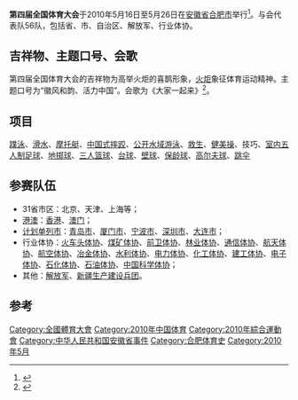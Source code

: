 {{Distinguish2|'''{{link-ja|第4回国民体育大会|第4回国民体育大会}}'''}}
'''第四届全国体育大会'''于2010年5月16日至5月26日在[[安徽省|安徽省]][[合肥市|合肥市]]举行<ref>{{cite web | title=国家体育总局：第四届全国体育大会5月16日开幕 | website=中国政府网| url=http://www.gov.cn/jrzg/2010-03/04/content_1547488.htm | language=zh | access-date=2021-01-25}}</ref>。与会代表队56队，包括省、市、自治区、解放军、行业体协。

== 吉祥物、主题口号、会歌 ==
第四届全国体育大会的吉祥物为高举火炬的喜鹊形象，[[火炬|火炬]]象征体育运动精神。主题口号为“徽风和韵、活力中国”。会歌为《大家一起来》<ref name="标志情报局 2011">{{cite web | title=第四届全国体育大会会徽 | website=标志情报局 | date=2011-12-15 | url=https://www.logonews.cn/4th-national-sports-emblem.html | language=zh | access-date=2021-01-25}}</ref>。

== 项目 ==
[[蹼泳|蹼泳]]、[[滑水|滑水]]、[[摩托艇|摩托艇]]、[[中国式摔跤|中国式摔跤]]、[[公开水域游泳|公开水域游泳]]、[[救生|救生]]、[[健美操|健美操]]、技巧、[[室內足球|室内五人制足球]]、[[地掷球|地掷球]]、[[籃球|三人篮球]]、[[台球|台球]]、[[壁球|壁球]]、[[保龄球|保龄球]]、[[高尔夫球|高尔夫球]]、[[跳伞|跳伞]]

== 参赛队伍 ==
*31省市区：北京、天津、上海等；
*[[港澳|港澳]]：[[香港|香港]]、[[澳门|澳门]]；
*[[计划单列市|计划单列市]]：[[青岛市|青岛市]]、[[厦门市|厦门市]]、[[宁波市|宁波市]]、[[深圳市|深圳市]]、[[大连市|大连市]]；
*行业体协：[[火车头体协|火车头体协]]、[[煤矿体协|煤矿体协]]、[[前卫体协|前卫体协]]、[[林业体协|林业体协]]、[[通信体协|通信体协]]、[[航天体协|航天体协]]、[[航空体协|航空体协]]、[[冶金体协|冶金体协]]、[[水利体协|水利体协]]、[[电力体协|电力体协]]、[[化工体协|化工体协]]、[[建工体协|建工体协]]、[[电子体协|电子体协]]、[[石化体协|石化体协]]、[[石油体协|石油体协]]、[[中国科学体协|中国科学体协]]；
*其他：[[解放军代表团|解放军]]、[[新疆生产建设兵团|新疆生产建设兵团]]。

==参考==
{{reflist}}
[[Category:全國體育大會|Category:全國體育大會]]
[[Category:2010年中国体育|Category:2010年中国体育]]
[[Category:2010年綜合運動會|Category:2010年綜合運動會]]
[[Category:中华人民共和国安徽省事件|Category:中华人民共和国安徽省事件]]
[[Category:合肥体育史|Category:合肥体育史]]
[[Category:2010年5月|Category:2010年5月]]